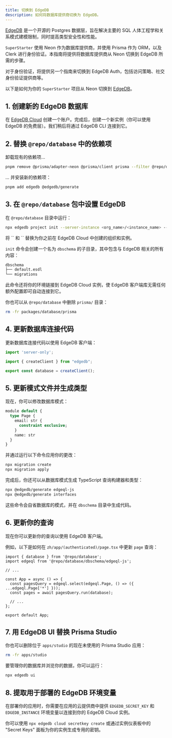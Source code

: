 ```yaml
---
title: 切换到 EdgeDB
description: 如何将数据库提供商切换为 EdgeDB。
---
```


[EdgeDB](https://edgedb.com) 是一个开源的 Postgres 数据层，旨在解决主要的 SQL 人体工程学和关系模式建模限制，同时提高类型安全性和性能。

`SuperStarter` 使用 Neon 作为数据库提供商，并使用 Prisma 作为 ORM，以及 Clerk 进行身份验证。本指南将提供将数据库提供商从 Neon 切换到 EdgeDB 所需的步骤。

<Note>
 对于身份验证，将提供另一个指南来切换到 EdgeDB Auth，包括访问策略、社交身份验证提供商等。
</Note>

以下是如何为你的 `SuperStarter` 项目从 Neon 切换到 [EdgeDB](https://edgedb.com)。

## 1. 创建新的 EdgeDB 数据库

在 [EdgeDB Cloud](https://cloud.edgedb.com/) 创建一个账户。完成后，创建一个新实例（你可以使用 EdgeDB 的免费层）。我们稍后将通过 EdgeDB CLI 连接到它。

## 2. 替换 `@repo/database` 中的依赖项

卸载现有的依赖项...

```sh Terminal
pnpm remove @prisma/adapter-neon @prisma/client prisma --filter @repo/database
```

... 并安装新的依赖项：

```sh Terminal
pnpm add edgedb @edgedb/generate
```

## 3. 在 `@repo/database` 包中设置 EdgeDB

在 `@repo/database` 目录中运行：

```sh Terminal
npx edgedb project init --server-instance <org_name>/<instance_name> --non-interactive
```

<Note>
将 `<org_name>` 和 `<instance_name>` 替换为你之前在 EdgeDB Cloud 中创建的组织和实例。
</Note>

`init` 命令会创建一个名为 `dbschema` 的子目录，其中包含与 EdgeDB 相关的所有内容：

```sh
dbschema
├── default.esdl
└── migrations
```

此命令还将你的环境链接到 EdgeDB Cloud 实例，使 EdgeDB 客户端库无需任何额外配置即可自动连接到它。

你也可以从 `@repo/database` 中删除 `prisma/` 目录：

```sh Terminal
rm -fr packages/database/prisma
```

## 4. 更新数据库连接代码

更新数据库连接代码以使用 EdgeDB 客户端：

```ts packages/database/index.ts
import 'server-only';

import { createClient } from "edgedb";

export const database = createClient();
```

## 5. 更新模式文件并生成类型

现在，你可以修改数据库模式：

```sql dbschema/default.esdl
module default {
  type Page {
    email: str {
      constraint exclusive;
    }
    name: str
  }
}
```

并通过运行以下命令应用你的更改：

```sh Terminal
npx migration create
npx migration apply
```

完成后，你还可以从数据库模式生成 TypeScript 查询构建器和类型：

```sh Terminal
npx @edgedb/generate edgeql-js
npx @edgedb/generate interfaces
```

这些命令会自省数据库的模式，并在 `dbschema` 目录中生成代码。

## 6. 更新你的查询

现在你可以更新你的查询以使用 EdgeDB 客户端。

例如，以下是如何在 `zh/app/(authenticated)/page.tsx` 中更新 `page` 查询：

```tsx zh/app/(authenticated)/page.tsx {2,7-8}
import { database } from '@repo/database';
import edgeql from '@repo/database/dbschema/edgeql-js';

// ...

const App = async () => {
  const pagesQuery = edgeql.select(edgeql.Page, () => ({ ...edgeql.Page['*'] }));
  const pages = await pagesQuery.run(database);

  // ...
};

export default App;
```

## 7. 用 EdgeDB UI 替换 Prisma Studio

你也可以删除位于 `apps/studio` 的现在未使用的 Prisma Studio 应用：

```sh Terminal
rm -fr apps/studio
```

要管理你的数据库并浏览你的数据，你可以运行：

```sh Terminal
npx edgedb ui
```

## 8. 提取用于部署的 EdgeDB 环境变量

在部署你的应用时，你需要在应用的云提供商中提供 `EDGEDB_SECRET_KEY` 和 `EDGEDB_INSTANCE` 环境变量以连接到你的 EdgeDB Cloud 实例。

你可以使用 `npx edgedb cloud secretkey create` 或通过实例仪表板中的 "Secret Keys" 面板为你的实例生成专用的密钥。